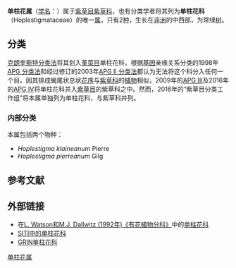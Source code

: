 {{Automatic taxobox
| taxon = Hoplestigma
| authority = [[Pierre|Pierre]], 1899
| type species =''Hoplestigma klaineanum''
| type species authority=Pierre, 1899
| subdivision = 
*''H. klaineanum'' 
*''H. pierreanum''
}}

'''单柱花属'''（[[学名|学名]]：{{lang|la|''Hoplestigma''}}）属于[[紫草目|紫草目]][[紫草科|紫草科]]{{r|powo}}，也有分类学者将其列为'''单柱花科'''（Hoplestigmataceae）的唯一[[属|属]]，只有2[[种|种]]，生长在[[非洲|非洲]]的中西部，为常绿[[树|树]]。

==分类==
[[克朗奎斯特分类法|克朗奎斯特分类法]]将其划入[[堇菜目|堇菜目]]单柱花科，根据[[基因|基因]]亲缘关系分类的1998年[[APG_分类法|APG 分类法]]和经过修订的2003年[[APG_II_分类法|APG II 分类法]]都认为无法将这个科分入任何一个目。因其排成蝎尾状总状[[花序|花序]]与[[紫草科|紫草科]]的[[植物|植物]]相似，2009年的[[APG_III|APG III]]及2016年的[[APG_IV|APG IV]]将单柱花科并入[[紫草目|紫草目]]的紫草科之中{{r|APG IV}}。然而，2016年的“紫草目分类工作组”将本属单独列为单柱花科，与紫草科并列。

=== 内部分类 ===
本属包括两个物种：
*''Hoplestigma klaineanum'' Pierre 
*''Hoplestigma pierreanum'' Gilg

==参考文献==
{{reflist|refs=
<ref name="powo">{{cite web |title=Hoplestigma Pierre |url=http://www.plantsoftheworldonline.org/taxon/urn:lsid:ipni.org:names:4340-1 |website=''Plants of the World Online'' |publisher=Kew Science |accessdate=2020-09-28 |language=en |archive-date=2019-08-06 |archive-url=https://web.archive.org/web/20190806094246/http://www.plantsoftheworldonline.org/taxon/urn:lsid:ipni.org:names:4340-1 |dead-url=no }}</ref>
<ref name="APG IV">{{Citation |last=Angiosperm Phylogeny Group |year=2016 |title=An update of the Angiosperm Phylogeny Group classification for the orders and families of flowering plants: APG IV |journal=''[[Botanical_Journal_of_the_Linnean_Society|Botanical Journal of the Linnean Society]]'' |volume=181 |issue=1 |pages=1–20 |url=http://onlinelibrary.wiley.com/doi/10.1111/boj.12385/epdf |format=PDF |accessdate=2016-06-11 |doi=10.1111/boj.12385 |ref={{harvid|APG IV|2016}} |archive-date=2016-12-16 |archive-url=https://web.archive.org/web/20161216145923/http://onlinelibrary.wiley.com/doi/10.1111/boj.12385/epdf |dead-url=no }}</ref>
}}

== 外部链接 ==
*在[https://web.archive.org/web/20070103200438/http://delta-intkey.com/angio/ L. Watson和M.J. Dallwitz (1992年)《有花植物分科》]中的[http://delta-intkey.com/angio/www/hoplesti.htm 单柱花科]{{Wayback|url=http://delta-intkey.com/angio/ |date=20070103200438 }}
*[http://www.cbif.gc.ca/pls/itisca/next?taxa=&p_format=&p_ifx=&p_lang=fr&v_tsn=22320 SITI中的单柱花科]{{dead link|date=2017年11月 |bot=InternetArchiveBot |fix-attempted=yes }}
*[https://web.archive.org/web/20081012172021/http://www.ars-grin.gov/cgi-bin/npgs/html/family.pl?546 GRIN单柱花科]
{{Taxonbar|from=Q135170}}

{{plant-stub}}
[[Category:单柱花属|]]